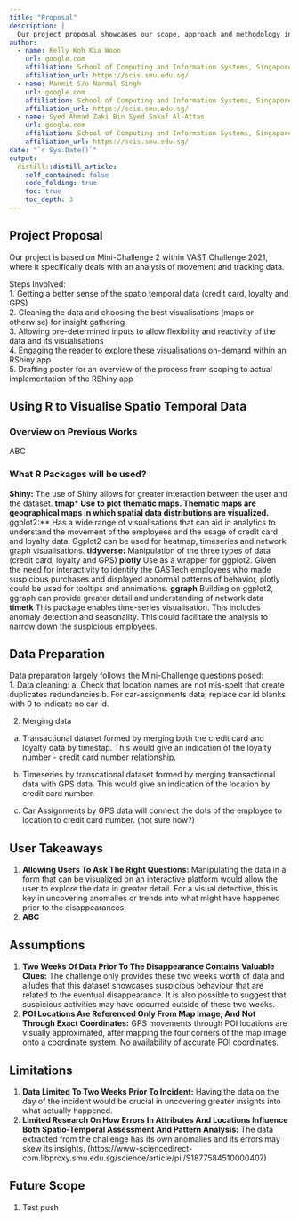```yaml
---
title: "Proposal"
description: |
  Our project proposal showcases our scope, approach and methodology in tackling Mini-Challenge 2 of VAST Challenge 2021.
author:
  - name: Kelly Koh Kia Woon
    url: google.com
    affiliation: School of Computing and Information Systems, Singapore Management University
    affiliation_url: https://scis.smu.edu.sg/
  - name: Manmit S/o Narmal Singh 
    url: google.com
    affiliation: School of Computing and Information Systems, Singapore Management University
    affiliation_url: https://scis.smu.edu.sg/
  - name: Syed Ahmad Zaki Bin Syed Sakaf Al-Attas 
    url: google.com
    affiliation: School of Computing and Information Systems, Singapore Management University
    affiliation_url: https://scis.smu.edu.sg/
date: "`r Sys.Date()`"
output: 
  distill::distill_article:
    self_contained: false
    code_folding: true
    toc: true
    toc_depth: 3
---
```


## Project Proposal  
Our project is based on Mini-Challenge 2 within VAST Challenge 2021, where it specifically deals with an analysis of movement and tracking data.  

Steps Involved:  
1.	Getting a better sense of the spatio temporal data (credit card, loyalty and GPS)  
2.	Cleaning the data and choosing the best visualisations (maps or otherwise) for insight gathering  
3.	Allowing pre-determined inputs to allow flexibility and reactivity of the data and its visualisations  
4.	Engaging the reader to explore these visualisations on-demand within an RShiny app  
5.	Drafting poster for an overview of the process from scoping to actual implementation of the RShiny app  

## Using R to Visualise Spatio Temporal Data
### Overview on Previous Works
ABC

### What R Packages will be used?
**Shiny:** The use of Shiny allows for greater interaction between the user and the dataset.
**tmap* Use to plot thematic maps. Thematic maps are geographical maps in which spatial data distributions are visualized. 
**ggplot2:** Has a wide range of visualisations that can aid in analytics to understand the movement of the employees and the usage of credit card and loyalty data. Ggplot2 can be used for heatmap, timeseries and network graph visualisations. 
**tidyverse:** Manipulation of the three types of data (credit card, loyalty and GPS) 
**plotly** Use as a wrapper for ggplot2. Given the need for interactivity to identify the GASTech employees who made suspicious purchases and displayed abnormal patterns of behavior, plotly could be used for tooltips and annimations.
**ggraph** Building on ggplot2, ggraph can provide greater detail and understanding of network data
**timetk** This package enables time-series visualisation. This includes anomaly detection and seasonality. This could facilitate the analysis to narrow down the suspicious employees.


## Data Preparation  
Data preparation largely follows the Mini-Challenge questions posed:  
1. Data cleaning: 
a. Check that location names are not mis-spelt that create duplicates redundancies
b. For car-assignments data, replace car id blanks with 0 to indicate no car id. 

2. Merging data
a. Transactional dataset formed by merging both the credit card and loyalty data by timestap.
This would give an indication of the loyalty number - credit card number relationship.

b. Timeseries by transcational dataset formed by merging transactional data with GPS data.
This would give an indication of the location by credit card number.

c. Car Assignments by GPS data will connect the dots of the employee to location to credit card number. (not sure how?)



## User Takeaways  
1.	**Allowing Users To Ask The Right Questions:** Manipulating the data in a form that can be visualized on an interactive platform would allow the user to explore the data in greater detail. For a visual detective, this is key in uncovering anomalies or trends into what might have happened prior to the disappearances.  
2.	**ABC**  

## Assumptions  
1.	**Two Weeks Of Data Prior To The Disappearance Contains Valuable Clues:** The challenge only provides these two weeks worth of data and alludes that this dataset showcases suspicious behaviour that are related to the eventual disappearance. It is also possible to suggest that suspicious activities may have occurred outside of these two weeks.  
2.	**POI Locations Are Referenced Only From Map Image, And Not Through Exact Coordinates:** GPS movements through POI locations are visually approximated, after mapping the four corners of the map image onto a coordinate system. No availability of accurate POI coordinates.  

## Limitations  
1.	**Data Limited To Two Weeks Prior To Incident:** Having the data on the day of the incident would be crucial in uncovering greater insights into what actually happened.  
2.	**Limited Research On How Errors In Attributes And Locations Influence Both Spatio-Temporal Assessment And Pattern Analysis:** The data extracted from the challenge has its own anomalies and its errors may skew its insights.   (https://www-sciencedirect-com.libproxy.smu.edu.sg/science/article/pii/S1877584510000407)

## Future Scope  
1. Test push 